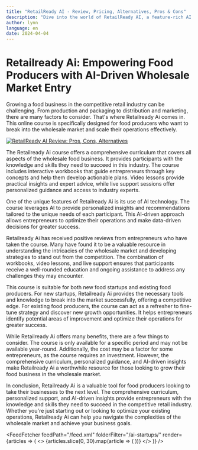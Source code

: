 ```yaml
---
title: "RetailReady AI - Review, Pricing, Alternatives, Pros & Cons"
description: "Dive into the world of RetailReady AI, a feature-rich AI tool. Learn about its features, pricing, and how it's making an impact. Don't miss out!"
author: lynn
language: en
date: 2024-04-04
---
```


# Retailready Ai: Empowering Food Producers with AI-Driven Wholesale Market Entry
        
Growing a food business in the competitive retail industry can be challenging. From production and packaging to distribution and marketing, there are many factors to consider. That's where Retailready Ai comes in. This online course is specifically designed for food producers who want to break into the wholesale market and scale their operations effectively.


<BlogHeader />


[![RetailReady AI Review: Pros, Cons, Alternatives](/ai-startups/retailready-ai.png)](https://www.alliball.com/retailready)



The Retailready Ai course offers a comprehensive curriculum that covers all aspects of the wholesale food business. It provides participants with the knowledge and skills they need to succeed in this industry. The course includes interactive workbooks that guide entrepreneurs through key concepts and help them develop actionable plans. Video lessons provide practical insights and expert advice, while live support sessions offer personalized guidance and access to industry experts.

One of the unique features of Retailready Ai is its use of AI technology. The course leverages AI to provide personalized insights and recommendations tailored to the unique needs of each participant. This AI-driven approach allows entrepreneurs to optimize their operations and make data-driven decisions for greater success.

Retailready Ai has received positive reviews from entrepreneurs who have taken the course. Many have found it to be a valuable resource in understanding the intricacies of the wholesale market and developing strategies to stand out from the competition. The combination of workbooks, video lessons, and live support ensures that participants receive a well-rounded education and ongoing assistance to address any challenges they may encounter.

This course is suitable for both new food startups and existing food producers. For new startups, Retailready Ai provides the necessary tools and knowledge to break into the market successfully, offering a competitive edge. For existing food producers, the course can act as a refresher to fine-tune strategy and discover new growth opportunities. It helps entrepreneurs identify potential areas of improvement and optimize their operations for greater success.

While Retailready Ai offers many benefits, there are a few things to consider. The course is only available for a specific period and may not be available year-round. Additionally, the cost may be a factor for some entrepreneurs, as the course requires an investment. However, the comprehensive curriculum, personalized guidance, and AI-driven insights make Retailready Ai a worthwhile resource for those looking to grow their food business in the wholesale market.

In conclusion, Retailready Ai is a valuable tool for food producers looking to take their businesses to the next level. The comprehensive curriculum, personalized support, and AI-driven insights provide entrepreneurs with the knowledge and skills they need to succeed in the competitive retail industry. Whether you're just starting out or looking to optimize your existing operations, Retailready Ai can help you navigate the complexities of the wholesale market and achieve your business goals.


<AdComponent />


<FeedFetcher feedPath="/feed.xml" folderFilter="/ai-startups/" render={articles => (
    <>
        <Cards>
            {articles.slice(0, 30).map(article => (
                <Card key={article.link} title={article.title} href={article.link} />
            ))}
        </Cards>
    </>
)} />

